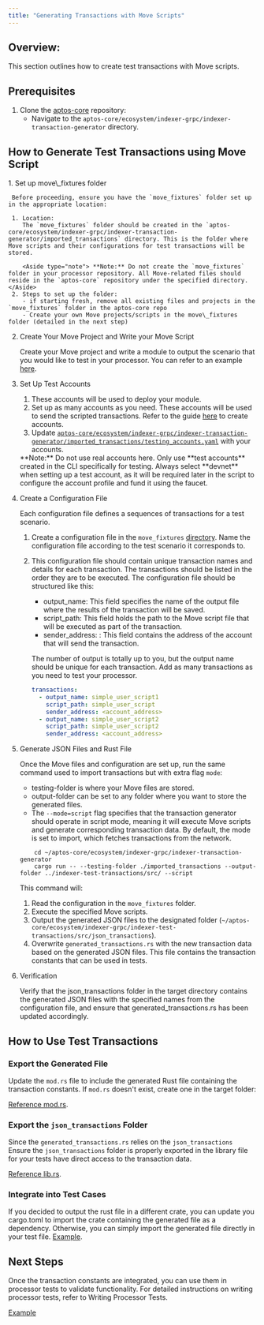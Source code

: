 ```yaml
---
title: "Generating Transactions with Move Scripts"
---
```



## Overview:

This section outlines how to create test transactions with Move scripts.

## Prerequisites

1. Clone the [aptos-core](https://github.com/aptos-labs/aptos-core) repository:
   - Navigate to the `aptos-core/ecosystem/indexer-grpc/indexer-transaction-generator` directory.

## How to Generate Test Transactions using Move Script

<Steps>
  1. Set up move\_fixtures folder

     Before proceeding, ensure you have the `move_fixtures` folder set up in the appropriate location:

     1. Location:
        The `move_fixtures` folder should be created in the `aptos-core/ecosystem/indexer-grpc/indexer-transaction-generator/imported_transactions` directory. This is the folder where Move scripts and their configurations for test transactions will be stored.

        <Aside type="note"> **Note:** Do not create the `move_fixtures` folder in your processor repository. All Move-related files should reside in the `aptos-core` repository under the specified directory. </Aside>
     2. Steps to set up the folder:
        - if starting fresh, remove all existing files and projects in the `move_fixtures` folder in the aptos-core repo
        - Create your own Move projects/scripts in the move\_fixtures folder (detailed in the next step)

  2. Create Your Move Project and Write your Move Script

     Create your Move project and write a module to output the scenario that you would like to test in your processor. You can refer to an example [here](https://github.com/aptos-labs/aptos-core/tree/main/ecosystem/indexer-grpc/indexer-transaction-generator/imported_transactions/move_fixtures).

  3. Set Up Test Accounts

     1. These accounts will be used to deploy your module.
     2. Set up as many accounts as you need. These accounts will be used to send the scripted transactions. Refer to the guide [here](https://aptos.dev/en/build/cli/setup-cli) to create accounts.
     3. Update [`aptos-core/ecosystem/indexer-grpc/indexer-transaction-generator/imported_transactions/testing_accounts.yaml`](https://github.com/aptos-labs/aptos-core/blob/main/ecosystem/indexer-grpc/indexer-transaction-generator/imported_transactions/testing_accounts.yaml) with your accounts.

     <Aside type="note"> **Note:** Do not use real accounts here. Only use **test accounts** created in the CLI specifically for testing. Always select **devnet** when setting up a test account, as it will be required later in the script to configure the account profile and fund it using the faucet. </Aside>

  4. Create a Configuration File

     Each configuration file defines a sequences of transactions for a test scenario.

     1. Create a configuration file in the `move_fixtures` [directory](https://github.com/aptos-labs/aptos-core/blob/main/ecosystem/indexer-grpc/indexer-transaction-generator/imported_transactions/move_fixtures). Name the configuration file according to the test scenario it corresponds to.
     2. This configuration file should contain unique transaction names and details for each transaction. The transactions should be listed in the order they are to be executed.
        The configuration file should be structured like this:

        - output\_name: This field specifies the name of the output file where the results of the transaction will be saved.
        - script\_path: This field holds the path to the Move script file that will be executed as part of the transaction.
        - sender\_address: : This field contains the address of the account that will send the transaction.

        The number of output is totally up to you, but the output name should be unique for each transaction. Add as many transactions as you need to test your processor.

        ```yaml
        transactions:
          - output_name: simple_user_script1
            script_path: simple_user_script
            sender_address: <account_address>
          - output_name: simple_user_script2
            script_path: simple_user_script2
            sender_address: <account_address>
        ```

  5. Generate JSON Files and Rust File

     Once the Move files and configuration are set up, run the same command used to import transactions but with extra flag `mode`:

     - testing-folder is where your Move files are stored.
     - output-folder can be set to any folder where you want to store the generated files.
     - The `--mode=script` flag specifies that the transaction generator should operate in script mode, meaning it will execute Move scripts and generate corresponding transaction data. By default, the mode is set to import, which fetches transactions from the network.

     ```shellscript
         cd ~/aptos-core/ecosystem/indexer-grpc/indexer-transaction-generator
         cargo run -- --testing-folder ./imported_transactions --output-folder ../indexer-test-transactions/src/ --script
     ```

     This command will:

     1. Read the configuration in the `move_fixtures` folder.
     2. Execute the specified Move scripts.
     3. Output the generated JSON files to the designated folder (`~/aptos-core/ecosystem/indexer-grpc/indexer-test-transactions/src/json_transactions`).
     4. Overwrite `generated_transactions.rs` with the new transaction data based on the generated JSON files. This file contains the transaction constants that can be used in tests.

  6. Verification

     Verify that the json\_transactions folder in the target directory contains the generated JSON files with the specified names from the configuration file, and ensure that generated\_transactions.rs has been updated accordingly.
</Steps>

## How to Use Test Transactions

### Export the Generated File

Update the `mod.rs` file to include the generated Rust file containing the transaction constants. If `mod.rs` doesn't exist, create one in the target folder:

[Reference mod.rs](https://github.com/aptos-labs/aptos-indexer-processor-example/blob/main/test-transactions-example/src/json_transactions/mod.rs).

### Export the `json_transactions` Folder

Since the `generated_transactions.rs` relies on the `json_transactions` Ensure the `json_transactions` folder is properly exported in the library file for your tests have direct access to the transaction data.

[Reference lib.rs](https://github.com/aptos-labs/aptos-indexer-processor-example/blob/main/test-transactions-example/src/lib.rs).

### Integrate into Test Cases

If you decided to output the rust file in a different crate, you can update you cargo.toml to import the crate containing the generated file as a dependency. Otherwise, you can simply import the generated file directly in your test file.
[Example](https://github.com/aptos-labs/aptos-indexer-processors-v2/blob/main/integration-tests/Cargo.toml#L19).

## Next Steps

Once the transaction constants are integrated, you can use them in processor tests to validate functionality. For detailed instructions on writing processor tests, refer to Writing Processor Tests.

[Example](https://github.com/aptos-labs/aptos-indexer-processors-v2/blob/main/integration-tests/src/sdk_tests/events_processor_tests.rs)
